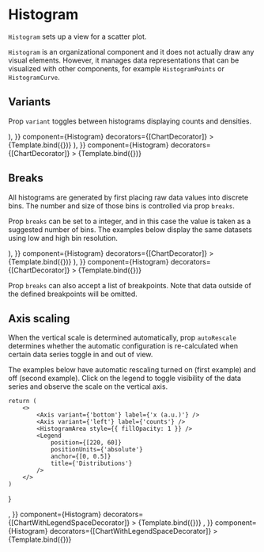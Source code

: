 
# Histogram

<Meta title="Addons/XY/Histograms/Histogram" />

`Histogram` sets up a view for a scatter plot.

`Histogram` is an organizational component and it does not actually draw any visual elements. However, it manages data representations that can be visualized with other components, for example `HistogramPoints` or `HistogramCurve`.

<ArgsTable of={Histogram} />

## Variants

Prop `variant` toggles between histograms displaying counts and densities.

<Canvas>
    <Story
        name="counts"
        args={{
            variant: 'count',
            data: sampleData,
            breaks: 12,
            scaleX: {
                variant: 'linear',
                domain: ['auto', 'auto'],
            },
            scaleY: {
                variant: 'linear',
                domain: 'auto',
            },
            children: (
                <>
                    <Axis variant={'bottom'} label={'x (a.u.)'} />
                    <Axis variant={'left'} label={'counts'} />
                    <HistogramArea style={{ fillOpacity: 1 }} />
                </>
            ),
        }}
        component={Histogram}
        decorators={[ChartDecorator]}
    >
        {Template.bind({})}
    </Story>
    <Story
        name="densities"
        args={{
            variant: 'density',
            data: sampleData,
            breaks: 12,
            scaleX: {
                variant: 'linear',
                domain: 'auto',
            },
            scaleY: {
                variant: 'linear',
                domain: 'auto',
            },
            children: (
                <>
                    <Axis variant={'bottom'} label={'x (a.u.)'} />
                    <Axis variant={'left'} label={'density'} />
                    <HistogramArea style={{ fillOpacity: 1 }} />
                </>
            ),
        }}
        component={Histogram}
        decorators={[ChartDecorator]}
    >
        {Template.bind({})}
    </Story>
</Canvas>

## Breaks

All histograms are generated by first placing raw data values into discrete bins. The number and size of those bins is controlled via prop `breaks`.

Prop `breaks` can be set to a integer, and in this case the value is taken as a suggested number of bins. The examples below display the same datasets using low and high bin resolution.

<Canvas>
    <Story
        name="low resolution"
        args={{
            data: sampleData,
            breaks: 5,
            children: (
                <>
                    <Axis variant={'bottom'} label={'x (a.u.)'} />
                    <Axis variant={'left'} label={'counts'} />
                    <HistogramCurve curve="Step" style={{ fillOpacity: 0, strokeWidth: 3 }} />
                </>
            ),
        }}
        component={Histogram}
        decorators={[ChartDecorator]}
    >
        {Template.bind({})}
    </Story>
    <Story
        name="high resolution"
        args={{
            data: sampleData,
            breaks: 40,
            children: (
                <>
                    <Axis variant={'bottom'} label={'x (a.u.)'} />
                    <Axis variant={'left'} label={'counts'} />
                    <HistogramCurve curve="Step" style={{ fillOpacity: 0, strokeWidth: 3 }} />
                </>
            ),
        }}
        component={Histogram}
        decorators={[ChartDecorator]}
    >
        {Template.bind({})}
    </Story>
</Canvas>

Prop `breaks` can also accept a list of breakpoints. Note that data outside of the defined breakpoints will be omitted.

## Axis scaling

When the vertical scale is determined automatically, prop `autoRescale` determines whether the automatic configuration is re-calculated when certain data series toggle in and out of view.

The examples below have automatic rescaling turned on (first example) and off (second example). Click on the legend to toggle visibility of the data series and observe the scale on the vertical axis.

    return (
        <>
            <Axis variant={'bottom'} label={'x (a.u.)'} />
            <Axis variant={'left'} label={'counts'} />
            <HistogramArea style={{ fillOpacity: 1 }} />
            <Legend
                position={[220, 60]}
                positionUnits={'absolute'}
                anchor={[0, 0.5]}
                title={'Distributions'}
            />
        </>
    )
}

<Canvas>
    <Story
        name="auto-rescaling"
        args={{
            data: sampleData,
            breaks: 12,
            scaleX: {
                variant: 'linear',
                domain: ['auto', 'auto'],
            },
            scaleY: {
                variant: 'linear',
                domain: 'auto',
            },
            autoRescale: true,
            children: <AreaAndLegend />,
        }}
        component={Histogram}
        decorators={[ChartWithLegendSpaceDecorator]}
    >
        {Template.bind({})}
    </Story>
    <Story
        name="fixed scales"
        args={{
            data: sampleData,
            breaks: 12,
            scaleX: {
                variant: 'linear',
                domain: 'auto',
            },
            scaleY: {
                variant: 'linear',
                domain: 'auto',
            },
            autoRescale: false,
            children: <AreaAndLegend />,
        }}
        component={Histogram}
        decorators={[ChartWithLegendSpaceDecorator]}
    >
        {Template.bind({})}
    </Story>
</Canvas>
